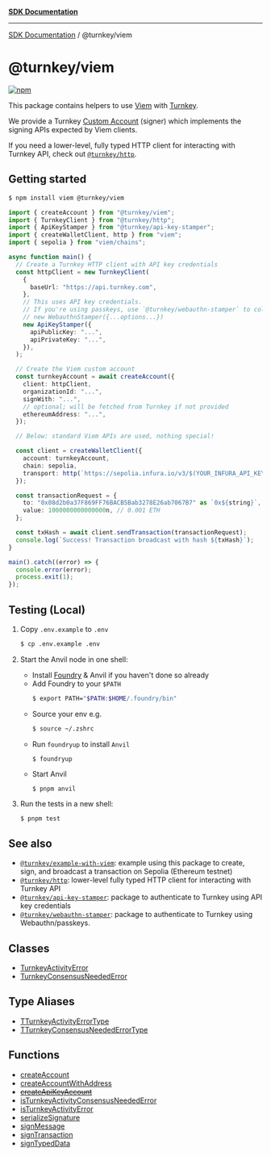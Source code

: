[**SDK Documentation**](../../README.mdx)

***

[SDK Documentation](../../packages.mdx) / @turnkey/viem

# @turnkey/viem

[![npm](https://img.shields.io/npm/v/@turnkey/viem?color=%234C48FF)](https://www.npmjs.com/package/@turnkey/viem)

This package contains helpers to use [Viem](https://viem.sh/) with [Turnkey](https://turnkey.com).

We provide a Turnkey [Custom Account](https://viem.sh/docs/accounts/custom.html#custom-account) (signer) which implements the signing APIs expected by Viem clients.

If you need a lower-level, fully typed HTTP client for interacting with Turnkey API, check out [`@turnkey/http`](https://www.npmjs.com/package/@turnkey/http).

## Getting started

```bash
$ npm install viem @turnkey/viem
```

```typescript
import { createAccount } from "@turnkey/viem";
import { TurnkeyClient } from "@turnkey/http";
import { ApiKeyStamper } from "@turnkey/api-key-stamper";
import { createWalletClient, http } from "viem";
import { sepolia } from "viem/chains";

async function main() {
  // Create a Turnkey HTTP client with API key credentials
  const httpClient = new TurnkeyClient(
    {
      baseUrl: "https://api.turnkey.com",
    },
    // This uses API key credentials.
    // If you're using passkeys, use `@turnkey/webauthn-stamper` to collect webauthn signatures:
    // new WebauthnStamper({...options...})
    new ApiKeyStamper({
      apiPublicKey: "...",
      apiPrivateKey: "...",
    }),
  );

  // Create the Viem custom account
  const turnkeyAccount = await createAccount({
    client: httpClient,
    organizationId: "...",
    signWith: "...",
    // optional; will be fetched from Turnkey if not provided
    ethereumAddress: "...",
  });

  // Below: standard Viem APIs are used, nothing special!

  const client = createWalletClient({
    account: turnkeyAccount,
    chain: sepolia,
    transport: http(`https://sepolia.infura.io/v3/$(YOUR_INFURA_API_KEY)`),
  });

  const transactionRequest = {
    to: "0x08d2b0a37F869FF76BACB5Bab3278E26ab7067B7" as `0x${string}`,
    value: 1000000000000000n, // 0.001 ETH
  };

  const txHash = await client.sendTransaction(transactionRequest);
  console.log(`Success! Transaction broadcast with hash ${txHash}`);
}

main().catch((error) => {
  console.error(error);
  process.exit(1);
});
```

## Testing (Local)

1. Copy `.env.example` to `.env`

   ```bash
   $ cp .env.example .env
   ```

2. Start the Anvil node in one shell:

   - Install [Foundry](https://book.getfoundry.sh/getting-started/installation) & Anvil if you haven't done so already
   - Add Foundry to your `$PATH`
     ```bash
     $ export PATH="$PATH:$HOME/.foundry/bin"
     ```
   - Source your env e.g.
     ```bash
     $ source ~/.zshrc
     ```
   - Run `foundryup` to install `Anvil`
     ```bash
     $ foundryup
     ```
   - Start Anvil
     ```
     $ pnpm anvil
     ```

3. Run the tests in a new shell:

   ```
   $ pnpm test
   ```

## See also

- [`@turnkey/example-with-viem`](https://github.com/tkhq/sdk/tree/main/examples/with-viem): example using this package to create, sign, and broadcast a transaction on Sepolia (Ethereum testnet)
- [`@turnkey/http`](https://www.npmjs.com/package/@turnkey/http): lower-level fully typed HTTP client for interacting with Turnkey API
- [`@turnkey/api-key-stamper`](https://www.npmjs.com/package/@turnkey/api-key-stamper): package to authenticate to Turnkey using API key credentials
- [`@turnkey/webauthn-stamper`](https://www.npmjs.com/package/@turnkey/webauthn-stamper): package to authenticate to Turnkey using Webauthn/passkeys.

## Classes

- [TurnkeyActivityError](classes/TurnkeyActivityError.mdx)
- [TurnkeyConsensusNeededError](classes/TurnkeyConsensusNeededError.mdx)

## Type Aliases

- [TTurnkeyActivityErrorType](type-aliases/TTurnkeyActivityErrorType.mdx)
- [TTurnkeyConsensusNeededErrorType](type-aliases/TTurnkeyConsensusNeededErrorType.mdx)

## Functions

- [createAccount](functions/createAccount.mdx)
- [createAccountWithAddress](functions/createAccountWithAddress.mdx)
- [~~createApiKeyAccount~~](functions/createApiKeyAccount.mdx)
- [isTurnkeyActivityConsensusNeededError](functions/isTurnkeyActivityConsensusNeededError.mdx)
- [isTurnkeyActivityError](functions/isTurnkeyActivityError.mdx)
- [serializeSignature](functions/serializeSignature.mdx)
- [signMessage](functions/signMessage.mdx)
- [signTransaction](functions/signTransaction.mdx)
- [signTypedData](functions/signTypedData.mdx)
